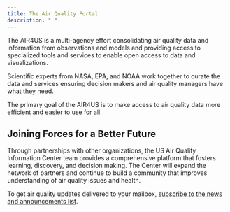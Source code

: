 ```yaml
---
title: The Air Quality Portal
description: " "
---
```



<Block>
  <Prose>
  The AIR4US is a multi-agency effort consolidating air quality data and information from observations and models and providing access to specialized tools and services to enable open access to data and visualizations.

  Scientific experts from NASA, EPA, and NOAA work together to curate the data and services ensuring decision makers and air quality managers have what they need.  

  The primary goal of the AIR4US is to make access to air quality data more efficient and easier to use for all. 

  </Prose>
</Block>

<Block>
  <Prose>

## Joining Forces for a Better Future

  Through partnerships with other organizations, the US Air Quality Information Center team provides a comprehensive platform that fosters learning, discovery, and decision making. The Center will expand the network of partners and continue to build a community that improves understanding of air quality issues and health.

  To get air quality updates delivered to your mailbox, <a href={SUBSCRIPTION_URL}>subscribe to the news and announcements list</a>.
  </Prose>
</Block>

